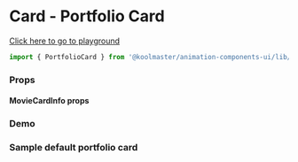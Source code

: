 
<Meta title="Overview/Card/Portfolio Card" component={PortfolioCard} />

# Card - Portfolio Card

[Click here to go to playground](/?path=/story/animations-portfolio-card--default)

```javascript
import { PortfolioCard } from '@koolmaster/animation-components-ui/lib/animations';
```

### Props

<ArgsTable of={PortfolioCard} />

#### MovieCardInfo props

<JSONPretty data={portfolioCardInfo} />

### Demo

<Canvas>
  <h3>Sample default portfolio card</h3>
  <Story id="animations-portfolio-card--default" />
</Canvas>
